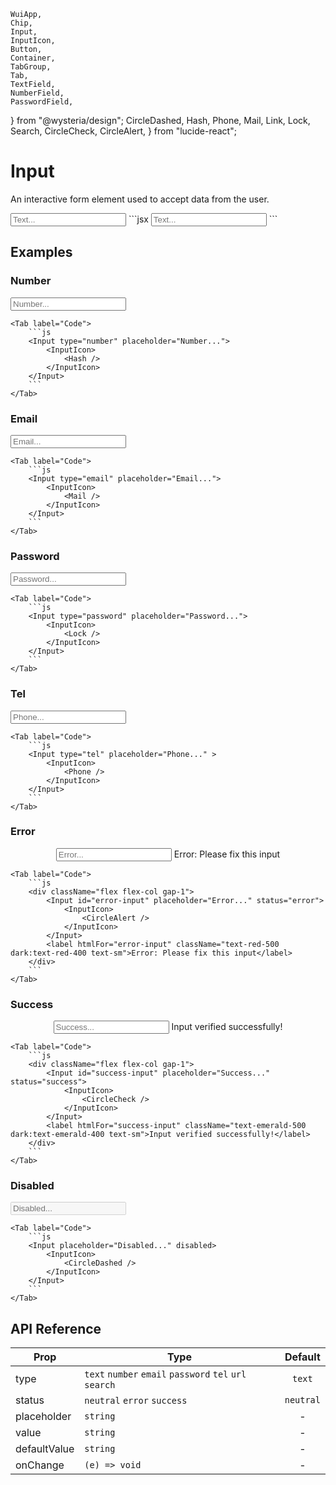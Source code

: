     WuiApp,
    Chip,
    Input,
    InputIcon,
    Button,
    Container,
    TabGroup,
    Tab,
    TextField,
    NumberField,
    PasswordField,
} from "@wysteria/design";
    CircleDashed,
    Hash,
    Phone,
    Mail,
    Link,
    Lock,
    Search,
    CircleCheck,
    CircleAlert,
} from "lucide-react";

# Input

An interactive form element used to accept data from the user.

<ComponentPreview>
    <Container
        paddingVer="md"
        gap="sm"
        justify="center"
        align="center"
        direction="row"
        style={{ width: "100%" }}
    >
        <Input placeholder="Text..." />
    </Container>
</ComponentPreview>
```jsx
<Input placeholder="Text..." />
```

## Examples

### Number

<TabGroup>
    <Tab label="Preview">
        <Container paddingVer="md" gap="sm" justify="space-evenly" align="center" direction="row" style={{minHeight: "5rem"}}>
            <Input type="number" placeholder="Number...">
                <InputIcon>
                    <Hash />
                </InputIcon>
            </Input>
        </Container>
    </Tab>

    <Tab label="Code">
        ```js
        <Input type="number" placeholder="Number...">
            <InputIcon>
                <Hash />
            </InputIcon>
        </Input>
        ```
    </Tab>

</TabGroup>

### Email

<TabGroup>
    <Tab label="Preview">
        <Container paddingVer="md" gap="sm" justify="space-evenly" align="center" direction="row" style={{minHeight: "5rem"}}>
            <Input type="email" placeholder="Email...">
                <InputIcon>
                    <Mail />
                </InputIcon>
            </Input>
        </Container>
    </Tab>

    <Tab label="Code">
        ```js
        <Input type="email" placeholder="Email...">
            <InputIcon>
                <Mail />
            </InputIcon>
        </Input>
        ```
    </Tab>

</TabGroup>

### Password

<TabGroup>
    <Tab label="Preview">
        <Container paddingVer="md" gap="sm" justify="space-evenly" align="center" direction="row" style={{minHeight: "5rem"}}>
            <Input type="password" placeholder="Password...">
                <InputIcon>
                    <Lock />
                </InputIcon>
            </Input>
        </Container>
    </Tab>

    <Tab label="Code">
        ```js
        <Input type="password" placeholder="Password...">
            <InputIcon>
                <Lock />
            </InputIcon>
        </Input>
        ```
    </Tab>

</TabGroup>

### Tel

<TabGroup>
    <Tab label="Preview">
        <Container paddingVer="md" gap="sm" justify="space-evenly" align="center" direction="row" style={{minHeight: "5rem"}}>
            <Input type="tel" placeholder="Phone..." >
                <InputIcon>
                    <Phone />
                </InputIcon>
            </Input>
        </Container>
    </Tab>

    <Tab label="Code">
        ```js
        <Input type="tel" placeholder="Phone..." >
            <InputIcon>
                <Phone />
            </InputIcon>
        </Input>
        ```
    </Tab>

</TabGroup>

### Error

<TabGroup>
    <Tab label="Preview">
        <Container paddingVer="md" gap="sm" justify="space-evenly" align="center" direction="row" style={{minHeight: "5rem"}}>
            <div className="flex flex-col gap-1">
                <Input id="error-input" placeholder="Error..." status="error">
                    <InputIcon>
                        <CircleAlert />
                    </InputIcon>
                </Input>
                <label htmlFor="error-input" className="text-red-500 dark:text-red-400 text-sm">Error: Please fix this input</label>
            </div>
        </Container>
    </Tab>

    <Tab label="Code">
        ```js
        <div className="flex flex-col gap-1">
            <Input id="error-input" placeholder="Error..." status="error">
                <InputIcon>
                    <CircleAlert />
                </InputIcon>
            </Input>
            <label htmlFor="error-input" className="text-red-500 dark:text-red-400 text-sm">Error: Please fix this input</label>
        </div>
        ```
    </Tab>

</TabGroup>

### Success

<TabGroup>
    <Tab label="Preview">
        <Container paddingVer="md" gap="sm" justify="space-evenly" align="center" direction="row" style={{minHeight: "5rem"}}>
        <div className="flex flex-col gap-1">
            <Input id="success-input" placeholder="Success..." status="success">
                <InputIcon>
                    <CircleCheck />
                </InputIcon>
            </Input>
            <label htmlFor="success-input" className="text-emerald-500 dark:text-emerald-400 text-sm">Input verified successfully!</label>
        </div>
        </Container>
    </Tab>

    <Tab label="Code">
        ```js
        <div className="flex flex-col gap-1">
            <Input id="success-input" placeholder="Success..." status="success">
                <InputIcon>
                    <CircleCheck />
                </InputIcon>
            </Input>
            <label htmlFor="success-input" className="text-emerald-500 dark:text-emerald-400 text-sm">Input verified successfully!</label>
        </div>
        ```
    </Tab>

</TabGroup>

### Disabled

<TabGroup>
    <Tab label="Preview">
        <Container paddingVer="md" gap="sm" justify="space-evenly" align="center" direction="row" style={{minHeight: "5rem"}}>
            <Input placeholder="Disabled..." disabled>
                <InputIcon>
                    <CircleDashed />
                </InputIcon>
            </Input>
        </Container>
    </Tab>

    <Tab label="Code">
        ```js
        <Input placeholder="Disabled..." disabled>
            <InputIcon>
                <CircleDashed />
            </InputIcon>
        </Input>
        ```
    </Tab>

</TabGroup>

## API Reference

| Prop                      | Type                                                    |  Default  |
| ------------------------- | ------------------------------------------------------- | :-------: |
| <Prop>type</Prop>         | `text` `number` `email` `password` `tel` `url` `search` |  `text`   |
| <Prop>status</Prop>       | `neutral` `error` `success`                             | `neutral` |
| <Prop>placeholder</Prop>  | `string`                                                |     -     |
| <Prop>value</Prop>        | `string`                                                |     -     |
| <Prop>defaultValue</Prop> | `string`                                                |     -     |
| <Prop>onChange</Prop>     | `(e) => void`                                           |     -     |

